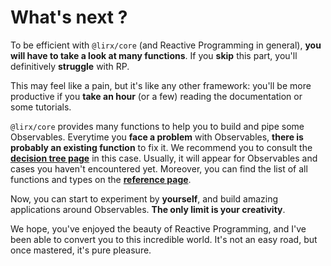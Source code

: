 # What's next ?

To be efficient with `@lirx/core` (and Reactive Programming in general),
**you will have to take a look at many functions**.
If you **skip** this part, you'll definitively **struggle** with RP.

This may feel like a pain, but it's like any other framework: you'll be more productive if you **take an hour** (or a few) reading the documentation or some tutorials.

`@lirx/core` provides many functions to help you to build and pipe some Observables.
Everytime you **face a problem** with Observables, **there is probably an existing function** to fix it.
We recommend you to consult the **[decision tree page](/docs/documentation/decision-tree/)** in this case.
Usually, it will appear for Observables and cases you haven't encountered yet.
Moreover, you can find the list of all functions and types on the **[reference page](/docs/tags/)**.


Now, you can start to experiment by **yourself**, and build amazing applications around Observables.
**The only limit is your creativity**.

We hope, you've enjoyed the beauty of Reactive Programming, and I've been able to convert you to this incredible world.
It's not an easy road, but once mastered, it's pure pleasure.

